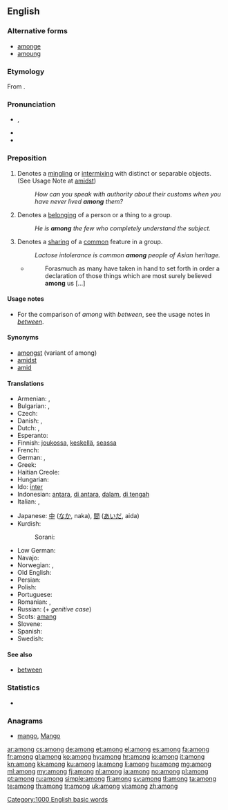 ==English==

===Alternative forms===
* [[amonge]] {{qualifier|archaic}}
* [[amoung]] {{qualifier|obsolete}}

===Etymology===
From {{etyl|ang}} {{term|ongemang|onġemang|lang=ang}}.

===Pronunciation===
* {{IPA|/əˈmʌŋ/}}, {{X-SAMPA|/@"mVN/}}
* {{audio|en-us-among.ogg|Audio (US)}}
* {{hyphenation|a|mong}}

===Preposition===
{{en-prep}}

# Denotes a [[mingling]] or [[intermixing]] with distinct or separable objects. (See Usage Note at [[amidst]])
#: ''How can you speak with authority about their customs when you have never lived '''among''' them?''
# Denotes a [[belong]]ing of a person or a thing to a group.
#: ''He is '''among''' the few who completely understand the subject.''
# Denotes a [[share|sharing]] of a [[common]] feature in a group.
#: ''Lactose intolerance is common '''among''' people of Asian heritage.''
#* {{RQ:Authorized Version|Luke|1|1}}
#*: Forasmuch as many have taken in hand to set forth in order a declaration of those things which are most surely believed '''among''' us […]

====Usage notes====
* For the comparison of ''among'' with ''between'', see the usage notes in ''[[between]]''.

====Synonyms====
* [[amongst]] (variant of among)
* [[amidst]]
* [[amid]]

====Translations====
{{trans-top|mingling or intermixing}}
* Armenian: {{t-|hy|մեջ|tr=meǰ}}, {{t-|hy|միջև|tr=miǰev}}
* Bulgarian: {{t+|bg|сред}}, {{t+|bg|между}}
* Czech: {{t+|cs|mezi}}
* Danish: {{t-|da|mellem}}, {{t-|da|blandt}}
* Dutch: {{t+|nl|tussen}}, {{t|nl|onder}}
* Esperanto: {{t-|eo|inter|xs=Esperanto}}
* Finnish: [[joukossa]], [[keskellä]], [[seassa]]
* French: {{t+|fr|parmi}}
* German: {{t+|de|unter}}, {{t+|de|zwischen}}
* Greek: {{t+|el|ανάμεσα||tr=anámesa}}
* Haitian Creole: {{tø|ht|pami}}
* Hungarian: {{t+|hu|között}}
* Ido: [[inter]]
* Indonesian: [[antara]], [[di antara]], [[dalam]], [[di tengah]]
* Italian: {{t+|it|tra}}, {{t+|it|sotto}}
{{trans-mid}}
* Japanese: [[中]] ([[なか]], naka), [[間]] ([[あいだ]], aida)
* Kurdish:
*: Sorani: {{ku-Arab|[[نێوان]]}}
* Low German: {{t|nds|mang}}
* Navajo: {{tø|nv|atah}}
* Norwegian: {{t+|no|blant}}, {{t+|no|mellom}}
* Old English: {{t-|ang|gemang|alt=ġemang|xs=Old English}}
* Persian: {{t|fa|در میان|tr=dar miyân-e|sc=fa-Arab}}
* Polish: {{t+|pl|wśród}}
* Portuguese: {{t+|pt|entre}}
* Romanian: {{t-|ro|între}}, {{t|ro|printre}}
* Russian: {{t|ru|среди|tr=sredí}} (+ ''genitive case'')
* Scots: [[amang]]
* Slovene: {{t+|sl|med}}
* Spanish: {{t+|es|entre}}
* Swedish: {{t+|sv|bland}}
{{trans-bottom}}

====See also====
* [[between]]

===Statistics===
* {{rank|seen|better|name|209|among|done|days|something}}

===Anagrams===
* [[mango#English|mango]], [[Mango#English|Mango]]

[[Category:1000 English basic words]]

[[ar:among]]
[[cs:among]]
[[de:among]]
[[et:among]]
[[el:among]]
[[es:among]]
[[fa:among]]
[[fr:among]]
[[gl:among]]
[[ko:among]]
[[hy:among]]
[[hr:among]]
[[io:among]]
[[it:among]]
[[kn:among]]
[[kk:among]]
[[ku:among]]
[[la:among]]
[[li:among]]
[[hu:among]]
[[mg:among]]
[[ml:among]]
[[my:among]]
[[fj:among]]
[[nl:among]]
[[ja:among]]
[[no:among]]
[[pl:among]]
[[pt:among]]
[[ru:among]]
[[simple:among]]
[[fi:among]]
[[sv:among]]
[[tl:among]]
[[ta:among]]
[[te:among]]
[[th:among]]
[[tr:among]]
[[uk:among]]
[[vi:among]]
[[zh:among]]